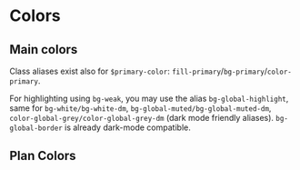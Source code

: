 
<Meta title={getTitle(__filename)} />

# Colors

## Main colors

<ColorPalette>
    <ColorItem title="Global Grey" colors={['#262a33']} />
    <ColorItem title="Global Alt Grey (gradient)" colors={['linear-gradient(#262a33, #3C414E)']} />
    <ColorItem title="Global Alt Grey" colors={['#3c414e']} />
    <ColorItem title="Global light" colors={['#f6f7fa']} />
    <ColorItem title="PM blue" colors={['#526ee0', '#657ee4', '#788ee8']} />
    <ColorItem title="PV green" colors={['#3e8447', '#4da358', '#5fb364']} />
    <ColorItem title="Global success" colors={['#5db039']} />
    <ColorItem title="Global warning" colors={['#ec5858']} />
    <ColorItem title="Global attention" colors={['#eac819']} />
    <ColorItem title="White" colors={['white']} />
    <ColorItem title="Black" colors={['#000']} />
</ColorPalette>

Class aliases exist also for <code>$primary-color</code>: <code>fill-primary</code>/<code>bg-primary</code>/<code>color-primary</code>.

For highlighting using <code>bg-weak</code>, you may use the alias <code>bg-global-highlight</code>, same for <code>bg-white/bg-white-dm</code>, <code>bg-global-muted/bg-global-muted-dm</code>, <code>color-global-grey/color-global-grey-dm</code> (dark mode friendly aliases). <code>bg-global-border</code> is already dark-mode compatible.

## Plan Colors

<ColorPalette>
    <ColorItem title="Visionary" colors={['#6ddcfb']} />
    <ColorItem title="Plus" colors={['#c6e422']} />
    <ColorItem title="Professional" colors={['#d4b46e']} />
    <ColorItem title="VPN Basic" colors={['#f67f60']} />
    <ColorItem title="VPN Plus" colors={['#9ccc23']} />
</ColorPalette>
